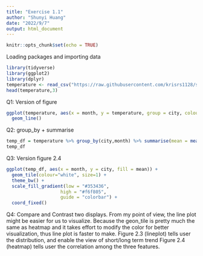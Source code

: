 ---
title: "Exercise 1.1"
author: "Shunyi Huang"
date: "2022/9/7"
output: html_document
---

```{r setup, include=FALSE}
knitr::opts_chunk$set(echo = TRUE)
```

Loading packages and importing data

```{r cars}
library(tidyverse)
library(ggplot2)
library(dplyr)
temperature <- read_csv("https://raw.githubusercontent.com/krisrs1128/stat479_s22/main/data/temperatures.csv")
head(temperature,3)
```


Q1: Version of figure 
```{r}
ggplot(temperature, aes(x = month, y = temperature, group = city, colour = city, lw = 5))+
  geom_line()
```

 Q2: group_by + summarise

```{r}
temp_df = temperature %>% group_by(city,month) %>% summarise(mean = mean(temperature))
temp_df
```


Q3: Version figure 2.4
```{r}
ggplot(temp_df, aes(x = month, y = city, fill = mean)) +
  geom_tile(colour="white", size=1) + 
  theme_bw() + 
  scale_fill_gradient(low = "#353436",
                    high = "#f6f805",
                    guide = "colorbar") +
  coord_fixed()
```

Q4: Compare and Contrast two displays.
From my point of view, the line plot might be easier for us to visualize. Because the geon_tile is pretty much the same as heatmap and it takes effort to modify the color for better visualization, thus line plot is faster to make.
Figure 2.3 (lineplot) tells user the distribution, and enable the view of short/long term trend
Figure 2.4 (heatmap) tells user the correlation among the three features.




